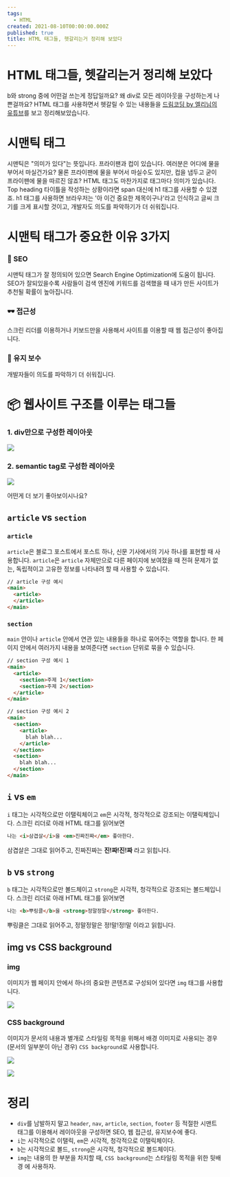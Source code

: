 ```yaml
---
tags:
  - HTML
created: 2021-08-10T00:00:00.000Z
published: true
title: HTML 태그들, 헷갈리는거 정리해 보았다
---
```



# HTML 태그들, 헷갈리는거 정리해 보았다

<ArticleInfo />

b와 strong 중에 어떤걸 쓰는게 정답일까요? 왜 div로 모든 레이아웃을 구성하는게 나쁜걸까요? HTML 태그를 사용하면서 헷갈릴 수 있는 내용들을 [드림코딩 by 엘리님의 유튜브](https://www.youtube.com/watch?v=T7h8O7dpJIg&ab_channel=%EB%93%9C%EB%A6%BC%EC%BD%94%EB%94%A9by%EC%97%98%EB%A6%AC "드림코딩 by 엘리님의 유튜브")를 보고 정리해보았습니다.
# 시맨틱 태그
시맨틱은 "의미가 있다"는 뜻입니다. 프라이팬과 컵이 있습니다. 여러분은 어디에 물을 부어서 마실건가요? 물론 프라이팬에 물을 부어서 마실수도 있지만, 컵을 냅두고 굳이 프라이팬에 물을 따르진 않죠? HTML 태그도 마찬가지로 태그마다 의미가 있습니다. Top heading 타이틀을 작성하는 상황이라면 span 대신에 h1 태그를 사용할 수 있겠죠. h1 태그를 사용하면 브라우저는 '아 이건 중요한 제목이구나'라고 인식하고 글씨 크기를 크게 표시할 것이고, 개발자도 의도를 파악하기가 더 쉬워집니다.

# 시맨틱 태그가 중요한 이유 3가지
### 📝 SEO
시맨틱 태그가 잘 정의되어 있으면 Search Engine Optimization에 도움이 됩니다. SEO가 잘되있을수록 사람들이 검색 엔진에 키워드를 검색했을 때 내가 만든 사이트가 추천될 확률이 높아집니다.

### 🕶️ 접근성
스크린 리더를 이용하거나 키보드만을 사용해서 사이트를 이용할 때 웹 접근성이 좋아집니다.

### 🔧 유지 보수
개발자들이 의도를 파악하기 더 쉬워집니다.

# 📦 웹사이트 구조를 이루는 태그들

### 1. div만으로 구성한 레이아웃
![](https://i.imgur.com/6mjTi48.png)

### 2. semantic tag로 구성한 레이아웃
![](https://i.imgur.com/OcAqyF9.png)

어떤게 더 보기 좋아보이시나요?
## `article` vs `section`
### `article`
`article`은 블로그 포스트에서 포스트 하나, 신문 기사에서의 기사 하나를 표현할 때 사용합니다. `article`은 `article` 자체만으로 다른 페이지에 보여졌을 때 전혀 문제가 없는, 독립적이고 고유한 정보를 나타내려 할 때 사용할 수 있습니다.

```html
// article 구성 예시
<main>
  <article>
  </article>
</main>
```

### `section`
`main` 안이나 `article` 안에서 연관 있는 내용들을 하나로 묶어주는 역할을 합니다. 한 페이지 안에서 여러가지 내용을 보여준다면 `section` 단위로 묶을 수 있습니다.

```html
// section 구성 예시 1
<main>
  <article>
    <section>주제 1</section>
    <section>주제 2</section>
  </article>
</main>
```

```html
// section 구성 예시 2
<main>
  <section>
    <article>
      blah blah...
    </article>
  </section>
  <section>
    blah blah...
  </section>
</main>
```

## `i` vs `em`
`i` 태그는 시각적으로만 이탤릭체이고 `em`은 시각적, 청각적으로 강조되는 이탤릭체입니다. 스크린 리더로 아래 HTML 태그를 읽어보면

```html
나는 <i>삼겹살</i>을 <em>진짜진짜</em> 좋아한다.
```

삼겹살은 그대로 읽어주고, 진짜진짜는 __진!짜!진!짜__ 라고 읽힙니다.

## `b` vs `strong`
`b` 태그는 시각적으로만 볼드체이고 `strong`은 시각적, 청각적으로 강조되는 볼드체입니다. 스크린 리더로 아래 HTML 태그를 읽어보면

```html
나는 <b>뿌링클</b>을 <strong>정말정말</strong> 좋아한다.
```

뿌링클은 그대로 읽어주고, 정말정말은 정!말!정!말 이라고 읽힙니다.

## img vs CSS background
### img
이미지가 웹 페이지 안에서 하나의 중요한 콘텐츠로 구성되어 있다면 `img` 태그를 사용합니다.

![](https://i.imgur.com/k48JJYp.png)

### CSS background
이미지가 문서의 내용과 별개로 스타일링 목적을 위해서 배경 이미지로 사용되는 경우 (문서의 일부분이 아닌 경우) `CSS background`로 사용합니다.

![](https://i.imgur.com/HNyGczq.png)

![](https://i.imgur.com/xaIvI0h.png)

# 정리
- `div`를 남발하지 말고 `header`, `nav`, `article`, `section`, `footer` 등 적절한 시맨트 태그를 이용해서 레이아웃을 구성하면 SEO, 웹 접근성, 유지보수에 좋다.
- `i`는 시각적으로 이탤릭, `em`은 시각적, 청각적으로 이탤릭체이다.
- `b`는 시각적으로 볼드, `strong`은 시각적, 청각적으로 볼드체이다.
- `img`는 내용의 한 부분을 차지할 때, `CSS background`는 스타일링 목적을 위한 뒷배경 에 사용하자.